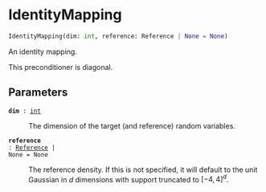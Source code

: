 # IdentityMapping { #deep_tensor.IdentityMapping }

```python
IdentityMapping(dim: int, reference: Reference | None = None)
```

An identity mapping.

This preconditioner is diagonal.

## Parameters {.doc-section .doc-section-parameters}

<code>[**dim**]{.parameter-name} [:]{.parameter-annotation-sep} [[int](`int`)]{.parameter-annotation}</code>

:   The dimension of the target (and reference) random variables.

<code>[**reference**]{.parameter-name} [:]{.parameter-annotation-sep} [[Reference](`deep_tensor.references.Reference`) \| None]{.parameter-annotation} [ = ]{.parameter-default-sep} [None]{.parameter-default}</code>

:   The reference density. If this is not specified, it will  default to the unit Gaussian in $d$ dimensions with support  truncated to $[-4, 4]^{d}$.